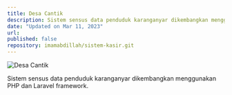 ```yaml
---
title: Desa Cantik
description: Sistem sensus data penduduk karanganyar dikembangkan menggunakan PHP dan Laravel framework.
date: "Updated on Mar 11, 2023"
url:
published: false
repository: imamabdillah/sistem-kasir.git
---
```


![Desa Cantik](/desa-cantik.png)

Sistem sensus data penduduk karanganyar dikembangkan menggunakan PHP dan Laravel framework.
